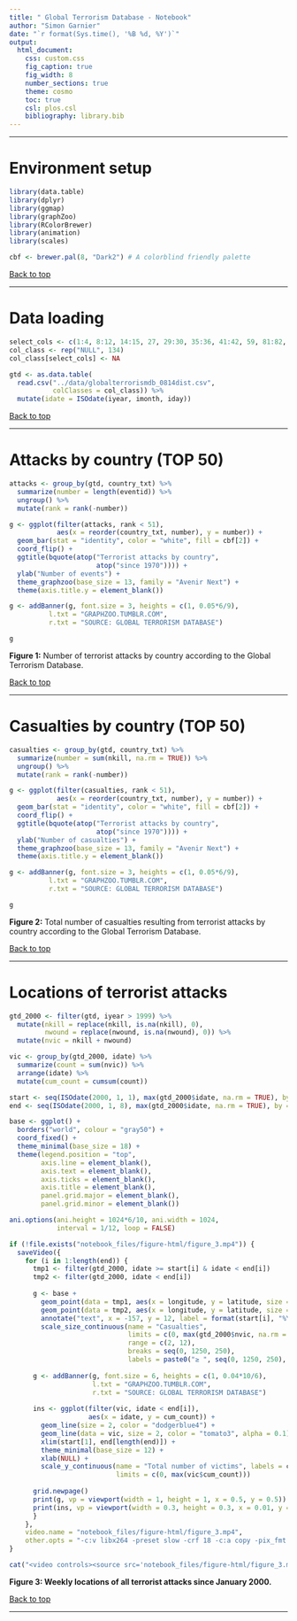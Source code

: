 ```yaml
---
title: " Global Terrorism Database - Notebook"
author: "Simon Garnier"
date: "`r format(Sys.time(), '%B %d, %Y')`"
output:
  html_document:
    css: custom.css
    fig_caption: true
    fig_width: 8
    number_sections: true
    theme: cosmo
    toc: true
    csl: plos.csl
    bibliography: library.bib
---
```


--- 

# Environment setup

```r
library(data.table)
library(dplyr)
library(ggmap)
library(graphZoo)
library(RColorBrewer)
library(animation)
library(scales)

cbf <- brewer.pal(8, "Dark2") # A colorblind friendly palette
```

[Back to top]("#")

---

# Data loading

```r
select_cols <- c(1:4, 8:12, 14:15, 27, 29:30, 35:36, 41:42, 59, 81:82, 98, 101)
col_class <- rep("NULL", 134)
col_class[select_cols] <- NA

gtd <- as.data.table(
  read.csv("../data/globalterrorismdb_0814dist.csv", 
           colClasses = col_class)) %>%
  mutate(idate = ISOdate(iyear, imonth, iday))
```

[Back to top]("#")

---

# Attacks by country (TOP 50)

```r
attacks <- group_by(gtd, country_txt) %>%
  summarize(number = length(eventid)) %>%
  ungroup() %>%
  mutate(rank = rank(-number))

g <- ggplot(filter(attacks, rank < 51), 
            aes(x = reorder(country_txt, number), y = number)) +
  geom_bar(stat = "identity", color = "white", fill = cbf[2]) + 
  coord_flip() + 
  ggtitle(bquote(atop("Terrorist attacks by country",
                      atop("since 1970")))) + 
  ylab("Number of events") + 
  theme_graphzoo(base_size = 13, family = "Avenir Next") +
  theme(axis.title.y = element_blank())

g <- addBanner(g, font.size = 3, heights = c(1, 0.05*6/9),
          l.txt = "GRAPHZOO.TUMBLR.COM", 
          r.txt = "SOURCE: GLOBAL TERRORISM DATABASE")

g
```
<p class="caption">**Figure 1:** Number of terrorist attacks by country according to the Global Terrorism Database.</p>

[Back to top]("#")

---

# Casualties by country (TOP 50)

```r
casualties <- group_by(gtd, country_txt) %>%
  summarize(number = sum(nkill, na.rm = TRUE)) %>%
  ungroup() %>%
  mutate(rank = rank(-number))

g <- ggplot(filter(casualties, rank < 51), 
            aes(x = reorder(country_txt, number), y = number)) +
  geom_bar(stat = "identity", color = "white", fill = cbf[2]) + 
  coord_flip() + 
  ggtitle(bquote(atop("Terrorist attacks by country",
                      atop("since 1970")))) + 
  ylab("Number of casualties") + 
  theme_graphzoo(base_size = 13, family = "Avenir Next") +
  theme(axis.title.y = element_blank())

g <- addBanner(g, font.size = 3, heights = c(1, 0.05*6/9),
          l.txt = "GRAPHZOO.TUMBLR.COM", 
          r.txt = "SOURCE: GLOBAL TERRORISM DATABASE")

g
```
<p class="caption">**Figure 2:** Total number of casualties resulting from terrorist attacks by country according to the Global Terrorism Database.</p>

[Back to top]("#")

---

# Locations of terrorist attacks

```r
gtd_2000 <- filter(gtd, iyear > 1999) %>%
  mutate(nkill = replace(nkill, is.na(nkill), 0),
         nwound = replace(nwound, is.na(nwound), 0)) %>%
  mutate(nvic = nkill + nwound)

vic <- group_by(gtd_2000, idate) %>%
  summarize(count = sum(nvic)) %>%
  arrange(idate) %>%
  mutate(cum_count = cumsum(count))

start <- seq(ISOdate(2000, 1, 1), max(gtd_2000$idate, na.rm = TRUE), by = "1 week")
end <- seq(ISOdate(2000, 1, 8), max(gtd_2000$idate, na.rm = TRUE), by = "1 week")

base <- ggplot() + 
  borders("world", colour = "gray50") + 
  coord_fixed() + 
  theme_minimal(base_size = 18) + 
  theme(legend.position = "top",
        axis.line = element_blank(), 
        axis.text = element_blank(),
        axis.ticks = element_blank(),
        axis.title = element_blank(),
        panel.grid.major = element_blank(), 
        panel.grid.minor = element_blank()) 

ani.options(ani.height = 1024*6/10, ani.width = 1024, 
            interval = 1/12, loop = FALSE)

if (!file.exists("notebook_files/figure-html/figure_3.mp4")) {
  saveVideo({
    for (i in 1:length(end)) {
      tmp1 <- filter(gtd_2000, idate >= start[i] & idate < end[i])
      tmp2 <- filter(gtd_2000, idate < end[i])
      
      g <- base + 
        geom_point(data = tmp1, aes(x = longitude, y = latitude, size = nvic), color = "dodgerblue4") +
        geom_point(data = tmp2, aes(x = longitude, y = latitude, size = nvic), color = "tomato3", alpha = 0.1) +
        annotate("text", x = -157, y = 12, label = format(start[i], "%Y-%m-%d")) +     
        scale_size_continuous(name = "Casualties",
                              limits = c(0, max(gtd_2000$nvic, na.rm = TRUE)),
                              range = c(2, 12), 
                              breaks = seq(0, 1250, 250),
                              labels = paste0("≥ ", seq(0, 1250, 250), "   "))
      
      g <- addBanner(g, font.size = 6, heights = c(1, 0.04*10/6),
                     l.txt = "GRAPHZOO.TUMBLR.COM", 
                     r.txt = "SOURCE: GLOBAL TERRORISM DATABASE")
      
      ins <- ggplot(filter(vic, idate < end[i]), 
                    aes(x = idate, y = cum_count)) +
        geom_line(size = 2, color = "dodgerblue4") + 
        geom_line(data = vic, size = 2, color = "tomato3", alpha = 0.1) +
        xlim(start[1], end[length(end)]) + 
        theme_minimal(base_size = 12) +
        xlab(NULL) + 
        scale_y_continuous(name = "Total number of victims", labels = comma,
                           limits = c(0, max(vic$cum_count)))
      
      grid.newpage()
      print(g, vp = viewport(width = 1, height = 1, x = 0.5, y = 0.5)) 
      print(ins, vp = viewport(width = 0.3, height = 0.3, x = 0.01, y = 0.4, just = "left"))      
      }
    }, 
    video.name = "notebook_files/figure-html/figure_3.mp4", 
    other.opts = "-c:v libx264 -preset slow -crf 18 -c:a copy -pix_fmt yuv420p")
}

cat("<video controls><source src='notebook_files/figure-html/figure_3.mp4' type='video/mp4'>Your browser does not support the video tag.</video>")
```
<p class="caption">**Figure 3: Weekly locations of all terrorist attacks since January 2000.** </p>

[Back to top]("#")

---
